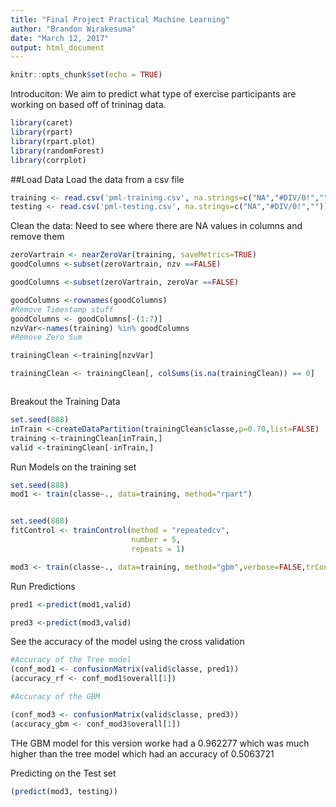 ---
title: "Final Project Practical Machine Learning"
author: "Brandon Wirakesuma"
date: "March 12, 2017"
output: html_document
---
  
```{r setup, include=FALSE}
knitr::opts_chunk$set(echo = TRUE)
```

Introduciton: We aim to predict what type of exercise participants are working on based off of trininag data.


```{r}
library(caret)
library(rpart)
library(rpart.plot)
library(randomForest)
library(corrplot)
```

##Load Data
Load the data from a csv file
```{r}
training <- read.csv('pml-training.csv', na.strings=c("NA","#DIV/0!",""))
testing <- read.csv('pml-testing.csv', na.strings=c("NA","#DIV/0!",""))

```

Clean the data: Need to see where there are NA values in columns and remove them

```{r}

zeroVartrain <- nearZeroVar(training, saveMetrics=TRUE)
goodColumns <-subset(zeroVartrain, nzv ==FALSE)

goodColumns <-subset(zeroVartrain, zeroVar ==FALSE)

goodColumns <-rownames(goodColumns)
#Remove Timestamp stuff
goodColumns <- goodColumns[-(1:7)]
nzvVar<-names(training) %in% goodColumns
#Remove Zero Sum

trainingClean <-training[nzvVar]

trainingClean <- trainingClean[, colSums(is.na(trainingClean)) == 0] 



```

Breakout the Training Data
```{r}
set.seed(888)
inTrain <-createDataPartition(trainingClean$classe,p=0.70,list=FALSE)
training <-trainingClean[inTrain,]
valid <-trainingClean[-inTrain,]

```

Run Models on the training set

```{r}
set.seed(888)
mod1 <- train(classe~., data=training, method="rpart")


set.seed(888)
fitControl <- trainControl(method = "repeatedcv",
                           number = 5,
                           repeats = 1)

mod3 <- train(classe~., data=training, method="gbm",verbose=FALSE,trControl = fitControl)


```

Run Predictions


```{r}

pred1 <-predict(mod1,valid)

pred3 <-predict(mod3,valid)

```


See the accuracy of the model using the cross validation

```{r}
#Accuracy of the Tree model
(conf_mod1 <- confusionMatrix(valid$classe, pred1))
(accuracy_rf <- conf_mod1$overall[1])

#Accuracy of the GBM

(conf_mod3 <- confusionMatrix(valid$classe, pred3))
(accuracy_gbm <- conf_mod3$overall[1])


```
THe GBM model for this version worke had a 0.962277 which was much higher than the tree model which had an accuracy of 0.5063721


Predicting on the Test set


```{r}
(predict(mod3, testing))
```




